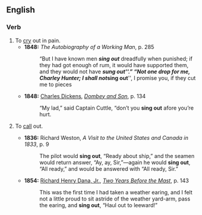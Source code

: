 ==English==
===Verb===
{{en-verb|inf=[[sing]] [[out]]|sings out|singing out|sang out|sung out}}

# To [[cry]] out in pain.
#*'''1848:''' ''The Autobiography of a Working Man'', p. 285
#*:“But I have known men '''''sing out''''' dreadfully when punished; if they had got enough of rum, it would have supported them, and they would not have '''''sung out'''''.” “Not one drop for me, Charley Hunter; I shall not '''''sing out''''', I promise you, if they cut me to pieces
#*'''1848:''' [[w:Charles Dickens|Charles Dickens]], ''[[w:Dombey and Son|Dombey and Son]]'', p. 134
#*:“My lad,” said Captain Cuttle, “don’t you '''sing out''' afore you’re hurt.
# {{nautical}} To [[call]] out.
#*'''1836:''' Richard Weston, ''A Visit to the United States and Canada in 1833'', p. 9
#*:The pilot would '''sing out''', “Ready about ship,” and the seamen would return answer, “Ay, ay, Sir,”—again he would '''sing out''', “All ready,” and would be answered with “All ready, Sir.”
#*'''1854:''' [[w:Richard Henry Dana, Jr.|Richard Henry Dana, Jr.]], ''[[w:Two Years Before the Mast|Two Years Before the Mast]]'', p. 143
#*:This was the first time I had taken a weather earing, and I felt not a little proud to sit astride of the weather yard-arm, pass the earing, and '''sing out''', “Haul out to leeward!”